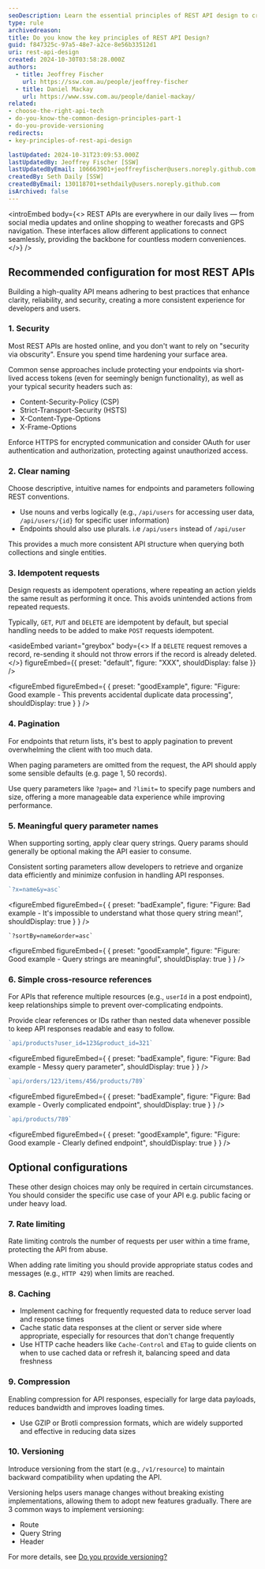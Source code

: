 ```yaml
---
seoDescription: Learn the essential principles of REST API design to create APIs that are clear, reliable, and secure. Discover tips on naming conventions, idempotency, versioning, pagination, sorting, security, and more to build developer-friendly interfaces that foster trust and ease of use.
type: rule
archivedreason:
title: Do you know the key principles of REST API Design?
guid: f847325c-97a5-48e7-a2ce-8e56b33512d1
uri: rest-api-design
created: 2024-10-30T03:58:28.000Z
authors:
  - title: Jeoffrey Fischer
    url: https://ssw.com.au/people/jeoffrey-fischer
  - title: Daniel Mackay
    url: https://www.ssw.com.au/people/daniel-mackay/
related:
- choose-the-right-api-tech
- do-you-know-the-common-design-principles-part-1
- do-you-provide-versioning
redirects:
- key-principles-of-rest-api-design

lastUpdated: 2024-10-31T23:09:53.000Z
lastUpdatedBy: Jeoffrey Fischer [SSW]
lastUpdatedByEmail: 106663901+jeoffreyfischer@users.noreply.github.com
createdBy: Seth Daily [SSW]
createdByEmail: 130118701+sethdaily@users.noreply.github.com
isArchived: false
---
```


<introEmbed
  body={<>
REST APIs are everywhere in our daily lives — from social media updates and online shopping to weather forecasts and GPS navigation. These interfaces allow different applications to connect seamlessly, providing the backbone for countless modern conveniences.
  </>}
/>
<youtubeEmbed url="https://youtu.be/_gQaygjm_hg" description="Video: Good APIs Vs Bad APIs: 7 Tips for API Design (6 min)" />

## Recommended configuration for most REST APIs

Building a high-quality API means adhering to best practices that enhance clarity, reliability, and security, creating a more consistent experience for developers and users.

### 1. Security

Most REST APIs are hosted online, and you don't want to rely on "security via obscurity". Ensure you spend time hardening your surface area.

Common sense approaches include protecting your endpoints via short-lived access tokens (even for seemingly benign functionality), as well as your typical security headers such as:

* Content-Security-Policy (CSP)
* Strict-Transport-Security (HSTS)
* X-Content-Type-Options
* X-Frame-Options

Enforce HTTPS for encrypted communication and consider OAuth for user authentication and authorization, protecting against unauthorized access.

### 2. Clear naming

Choose descriptive, intuitive names for endpoints and parameters following REST conventions.

* Use nouns and verbs logically (e.g., `/api/users` for accessing user data, `/api/users/{id}` for specific user information)
* Endpoints should also use plurals. i.e `/api/users` instead of `/api/user`

This provides a much more consistent API structure when querying both collections and single entities.

### 3. Idempotent requests

Design requests as idempotent operations, where repeating an action yields the same result as performing it once. This avoids unintended actions from repeated requests.

Typically, `GET`, `PUT` and `DELETE` are idempotent by default, but special handling needs to be added to make `POST` requests idempotent.

<asideEmbed
  variant="greybox"
  body={<>
    If a `DELETE` request removes a record, re-sending it should not throw errors if the record is already deleted.
  </>}
  figureEmbed={{
    preset: "default",
    figure: "XXX",
    shouldDisplay: false
  }}
/>

<figureEmbed figureEmbed={ {
  preset: "goodExample",
  figure: "Figure: Good example - This prevents accidental duplicate data processing",
  shouldDisplay: true
} } />


### 4. Pagination

For endpoints that return lists, it's best to apply pagination to prevent overwhelming the client with too much data.

When paging parameters are omitted from the request, the API should apply some sensible defaults (e.g. page 1, 50 records).

Use query parameters like `?page=` and `?limit=` to specify page numbers and size, offering a more manageable data experience while improving performance.

### 5. Meaningful query parameter names

When supporting sorting, apply clear query strings. Query params should generally be optional making the API easier to consume.

Consistent sorting parameters allow developers to retrieve and organize data efficiently and minimize confusion in handling API responses.

```js
`?x=name&y=asc`
```

<figureEmbed figureEmbed={ {
  preset: "badExample",
  figure: "Figure: Bad example - It's impossible to understand what those query string mean!",
  shouldDisplay: true
} } />


```jsox
`?sortBy=name&order=asc`
```

<figureEmbed figureEmbed={ {
  preset: "goodExample",
  figure: "Figure: Good example - Query strings are meaningful",
  shouldDisplay: true
} } />


### 6. Simple cross-resource references

For APIs that reference multiple resources (e.g., `userId` in a post endpoint), keep relationships simple to prevent over-complicating endpoints.

Provide clear references or IDs rather than nested data whenever possible to keep API responses readable and easy to follow.

```js
`api/products?user_id=123&product_id=321`
```

<figureEmbed figureEmbed={ {
  preset: "badExample",
  figure: "Figure: Bad example - Messy query parameter",
  shouldDisplay: true
} } />


```js
`api/orders/123/items/456/products/789`
```

<figureEmbed figureEmbed={ {
  preset: "badExample",
  figure: "Figure: Bad example - Overly complicated endpoint",
  shouldDisplay: true
} } />


```js
`api/products/789`
```

<figureEmbed figureEmbed={ {
  preset: "goodExample",
  figure: "Figure: Good example - Clearly defined endpoint",
  shouldDisplay: true
} } />


## Optional configurations

These other design choices may only be required in certain circumstances. You should consider the specific use case of your API e.g. public facing or under heavy load.

### 7. Rate limiting

Rate limiting controls the number of requests per user within a time frame, protecting the API from abuse.

When adding rate limiting you should provide appropriate status codes and messages (e.g., `HTTP 429`) when limits are reached.

### 8. Caching

* Implement caching for frequently requested data to reduce server load and response times
* Cache static data responses at the client or server side where appropriate, especially for resources that don't change frequently
* Use HTTP cache headers like `Cache-Control` and `ETag` to guide clients on when to use cached data or refresh it, balancing speed and data freshness

### 9. Compression

Enabling compression for API responses, especially for large data payloads, reduces bandwidth and improves loading times.

* Use GZIP or Brotli compression formats, which are widely supported and effective in reducing data sizes

### 10. Versioning

Introduce versioning from the start (e.g., `/v1/resource`) to maintain backward compatibility when updating the API.

Versioning helps users manage changes without breaking existing implementations, allowing them to adopt new features gradually. There are 3 common ways to implement versioning:

* Route
* Query String
* Header

For more details, see [Do you provide versioning?](/do-you-provide-versioning)
